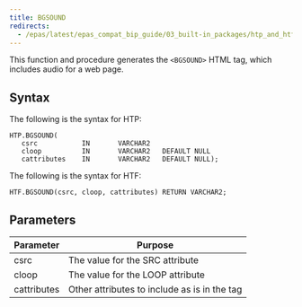 ```yaml
---
title: BGSOUND
redirects:
  - /epas/latest/epas_compat_bip_guide/03_built-in_packages/htp_and_htf/bgsound/ #generated for docs/epas/reorg-role-use-case-mode
---
```


This function and procedure generates the `<BGSOUND>` HTML tag, which includes audio for a web page.

## Syntax 

The following is the syntax for HTP:

```
HTP.BGSOUND(
   csrc           IN       VARCHAR2
   cloop          IN       VARCHAR2   DEFAULT NULL
   cattributes    IN       VARCHAR2   DEFAULT NULL);
```

The following is the syntax for HTF:

```
HTF.BGSOUND(csrc, cloop, cattributes) RETURN VARCHAR2;
```

## Parameters 

| Parameter | Purpose  |
| --------- | -------- |
| csrc | The value for the SRC attribute |
| cloop | The value for the LOOP attribute |
| cattributes | Other attributes to include as is in the tag |
